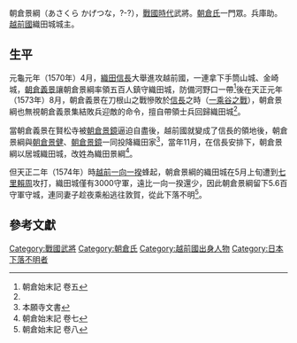朝倉景綱（あさくら かげつな，?-?），[[战国时代_(日本)|戰國時代]]武將。[[朝倉氏|朝倉氏]]一門眾。兵庫助。[[越前國|越前國]]織田城城主。

==生平==
元龜元年（1570年）4月，[[織田信長|織田信長]]大舉進攻越前國，一連拿下手筒山城、金崎城，[[朝倉義景|朝倉義景]]讓朝倉景綱率領五百人鎮守織田城，防備河野口一帶<ref name="#1">朝倉始末記 卷五</ref>後在天正元年（1573年）8月，朝倉義景在刀根山之戰慘敗於[[織田信長|信長]]之時（[[一乘谷之戰|一乘谷之戰]]），朝倉景綱也無視朝倉義景集結敗兵迎敵的命令，擅自帶領士兵回歸織田城<ref name="#1"/>。

當朝倉義景在賢松寺被[[朝倉景鏡|朝倉景鏡]]逼迫自盡後，越前國就變成了信長的領地後，朝倉景綱與[[朝倉景健|朝倉景健]]、[[朝倉景鏡|朝倉景鏡]]一同投降織田家<ref>本願寺文書</ref>，當年11月，在信長安排下，朝倉景綱以居城織田城，改姓為織田景綱<ref>朝倉始末記 卷七</ref>。

但天正二年（1574年）時[[越前一向一揆|越前一向一揆]]蜂起，朝倉景綱的織田城在5月上旬遭到[[七里賴周|七里賴周]]攻打，織田城僅有3000守軍，遠比一向一揆還少，因此朝倉景綱留下5.6百守軍守城，連同妻子趁夜乘船逃往敦賀，從此下落不明<ref>朝倉始末記 卷八</ref>。

==參考文獻==
{{reflist}}

[[Category:戰國武將|Category:戰國武將]]
[[Category:朝倉氏|Category:朝倉氏]]
[[Category:越前國出身人物|Category:越前國出身人物]]
[[Category:日本下落不明者|Category:日本下落不明者]]